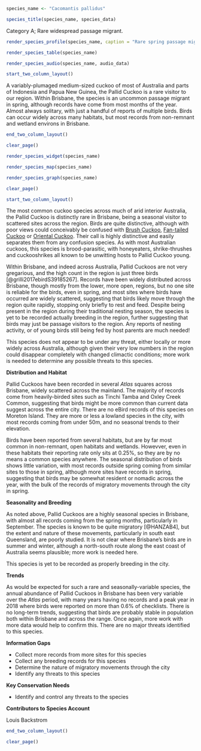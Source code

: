 ```r
species_name <- "Cacomantis pallidus"
```

```r
species_title(species_name, species_data)
```

Category A; Rare widespread passage migrant.

```r
render_species_profile(species_name, caption = "Rare spring passage migrant to varied habitats across the city. Almost all records of single birds. Abundance fluctuates wildly from year-to-year, but never common at any time. Photo by Richard Fuller, Oxley Creek Common, 15 Aug 2018")
```

```r
render_species_table(species_name)
```

```r
render_species_audio(species_name, audio_data)
```

```r
start_two_column_layout()
```

A variably-plumaged medium-sized cuckoo of most of Australia and parts of Indonesia and Papua New Guinea, the Pallid Cuckoo is a rare visitor to our region. Within Brisbane, the species is an uncommon passage migrant in spring, although records have come from most months of the year. Almost always solitary, with just a handful of reports of multiple birds. Birds can occur widely across many habitats, but most records from non-remnant and wetland environs in Brisbane.

```r
end_two_column_layout()
```

```r
clear_page()
```

```r
render_species_widget(species_name)
```

```r
render_species_map(species_name)
```

```r
render_species_graph(species_name)
```

```r
clear_page()
```

```r
start_two_column_layout()
```

The most common cuckoo species across much of arid interior Australia, the Pallid Cuckoo is distinctly rare in Brisbane, being a seasonal visitor to scattered sites across the region. Birds are quite distinctive, although with poor views could conceivably be confused with [Brush Cuckoo](#brush-cuckoo-cacomantis-variolosus), [Fan-tailed Cuckoo](#fan-tailed-cuckoo-cacomantis-flabelliformis) or [Oriental Cuckoo](#oriental-cuckoo-cuculus-optatus). Their call is highly distinctive and easily separates them from any confusion species. As with most Australian cuckoos, this species is brood-parasitic, with honeyeaters, shrike-thrushes and cuckooshrikes all known to be unwitting hosts to Pallid Cuckoo young.

Within Brisbane, and indeed across Australia, Pallid Cuckoos are not very gregarious, and the high count in the region is just three birds [@grilli2017ebirdS39185267]. Records have been widely distributed across Brisbane, though mostly from the lower, more open, regions, but no one site is reliable for the birds, even in spring, and most sites where birds have occurred are widely scattered, suggesting that birds likely move through the region quite rapidly, stopping only briefly to rest and feed. Despite being present in the region during their traditional nesting season, the species is yet to be recorded actually breeding in the region, further suggesting that birds may just be passage visitors to the region. Any reports of nesting activity, or of young birds still being fed by host parents are much needed!

This species does not appear to be under any threat, either locally or more widely across Australia, although given their very low numbers in the region could disappear completely with changed climactic conditions; more work is needed to determine any possible threats to this species.

**Distribution and Habitat**

Pallid Cuckoos have been recorded in several _Atlas_ squares across Brisbane, widely scattered across the mainland. The majority of records come from heavily-birded sites such as Tinchi Tamba and Oxley Creek Common, suggesting that birds might be more common than current data suggest across the entire city. There are no eBird records of this species on Moreton Island. They are more or less a lowland species in the city, with most records coming from under 50m, and no seasonal trends to their elevation.

Birds have been reported from several habitats, but are by far most common in non-remnant, open habitats and wetlands. Howevver, even in these habitats their reporting rate only sits at 0.25%, so they are by no means a common species anywhere. The seasonal distribution of birds shows little variation, with most records outside spring coming from similar sites to those in spring, although more sites have records in spring, suggesting that birds may be somewhat resident or nomadic across the year, with the bulk of the records of migratory movements through the city in spring.

**Seasonality and Breeding**

As noted above, Pallid Cuckoos are a highly seasonal species in Brisbane, with almost all records coming from the spring months, particularly in September. The species is known to be quite migratory [@HANZAB4], but the extent and nature of these movements, particularly in south east Queensland, are poorly studied. It is not clear where Brisbane's birds are in summer and winter, although a north-south route along the east coast of Australia seems plausible; more work is needed here.

This species is yet to be recorded as properly breeding in the city.

**Trends**

As would be expected for such a rare and seasonally-variable species, the annual abundance of Pallid Cuckoos in Brisbane has been very variable over the _Atlas_ period, with many years having no records and a peak year in 2018 where birds were reported on more than 0.6% of checklists. There is no long-term trends, suggesting that birds are probably stable in population both within Brisbane and across the range. Once again, more work with more data would help to confirm this. There are no major threats identified to this species.

**Information Gaps**

- Collect more records from more sites for this species
- Collect any breeding records for this species
- Determine the nature of migratory movements through the city
- Identify any threats to this species

**Key Conservation Needs**

- Identify and control any threats to the species

**Contributors to Species Account**

Louis Backstrom 

```r
end_two_column_layout()
```

```r
clear_page()
```
